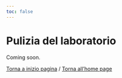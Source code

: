 ```yaml
---
toc: false
---
```


# Pulizia del laboratorio

Coming soon.

[Torna a inizio pagina](#top) /
[Torna all'home page](../../index.html)

